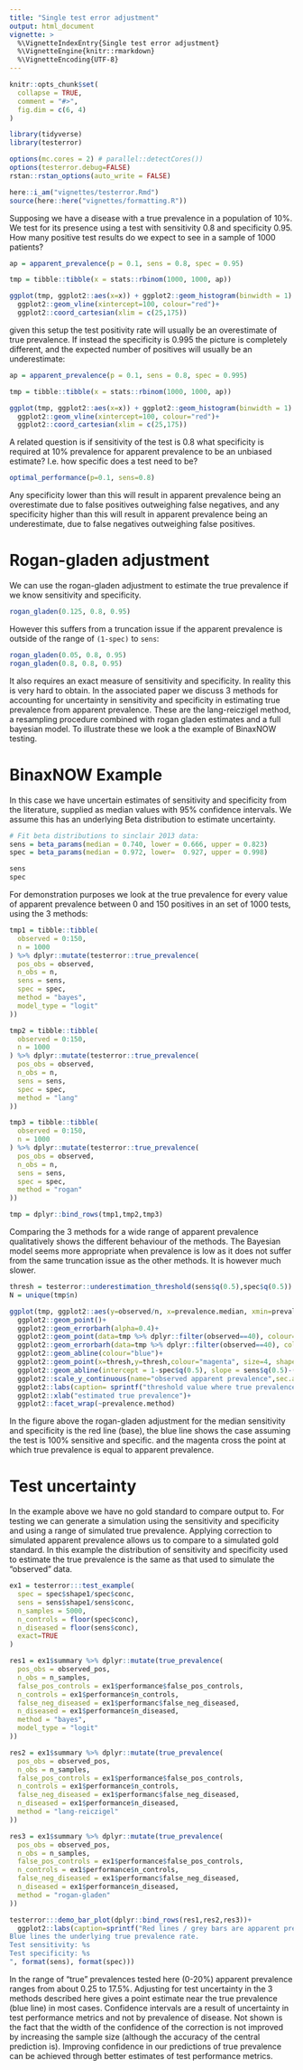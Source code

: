 ```yaml
---
title: "Single test error adjustment"
output: html_document
vignette: >
  %\VignetteIndexEntry{Single test error adjustment}
  %\VignetteEngine{knitr::rmarkdown}
  %\VignetteEncoding{UTF-8}
---
```


```r
knitr::opts_chunk$set(
  collapse = TRUE,
  comment = "#>",
  fig.dim = c(6, 4)
)
```

```r

library(tidyverse)
library(testerror)

options(mc.cores = 2) # parallel::detectCores())
options(testerror.debug=FALSE)
rstan::rstan_options(auto_write = FALSE)

here::i_am("vignettes/testerror.Rmd")
source(here::here("vignettes/formatting.R"))

```


Supposing we have a disease with a true prevalence in a population of 10%. We
test for its presence using a test with sensitivity 0.8 and specificity 0.95.
How many positive test results do we expect to see in a sample of 1000 patients?

```r

ap = apparent_prevalence(p = 0.1, sens = 0.8, spec = 0.95)

tmp = tibble::tibble(x = stats::rbinom(1000, 1000, ap))

ggplot(tmp, ggplot2::aes(x=x)) + ggplot2::geom_histogram(binwidth = 1) +
  ggplot2::geom_vline(xintercept=100, colour="red")+
  ggplot2::coord_cartesian(xlim = c(25,175))


```

given this setup the test positivity rate will usually be an overestimate of true prevalence. If instead the 
specificity is 0.995 the picture is completely different, and the expected number of positives will usually be
an underestimate:

```r

ap = apparent_prevalence(p = 0.1, sens = 0.8, spec = 0.995)

tmp = tibble::tibble(x = stats::rbinom(1000, 1000, ap))

ggplot(tmp, ggplot2::aes(x=x)) + ggplot2::geom_histogram(binwidth = 1) +
  ggplot2::geom_vline(xintercept=100, colour="red")+
  ggplot2::coord_cartesian(xlim = c(25,175))


```

A related question is if sensitivity of the test is 0.8 what specificity is
required at 10% prevalence for apparent prevalence to be an unbiased estimate?
I.e. how specific does a test need to be?

```r
optimal_performance(p=0.1, sens=0.8)
```

Any specificity lower than this will result in apparent prevalence being an
overestimate due to false positives outweighing false negatives, and any
specificity higher than this will result in apparent prevalence being an
underestimate, due to false negatives outweighing false positives.

# Rogan-gladen adjustment

We can use the rogan-gladen adjustment to estimate the true prevalence if we know
sensitivity and specificity.

```r
rogan_gladen(0.125, 0.8, 0.95)
```

However this suffers from a truncation issue if the apparent prevalence is outside of the 
range of `(1-spec)` to `sens`:

```r
rogan_gladen(0.05, 0.8, 0.95)
rogan_gladen(0.8, 0.8, 0.95)
```

It also requires an exact measure of sensitivity and specificity. In reality
this is very hard to obtain. In the associated paper we discuss 3 methods for
accounting for uncertainty in sensitivity and specificity in estimating true
prevalence from apparent prevalence. These are the lang-reiczigel method, a
resampling procedure combined with rogan gladen estimates and a full bayesian
model. To illustrate these we look a the example of BinaxNOW testing.

# BinaxNOW Example

In this case we have uncertain estimates of sensitivity and specificity from the
literature, supplied as median values with 95% confidence intervals. We assume
this has an underlying Beta distribution to estimate uncertainty.

```r

# Fit beta distributions to sinclair 2013 data:
sens = beta_params(median = 0.740, lower = 0.666, upper = 0.823)
spec = beta_params(median = 0.972, lower=  0.927, upper = 0.998)

sens
spec
```

For demonstration purposes we look at the true prevalence for every value of
apparent prevalence between 0 and 150 positives in an set of 1000 tests, using
the 3 methods:

```r
tmp1 = tibble::tibble(
  observed = 0:150,
  n = 1000
) %>% dplyr::mutate(testerror::true_prevalence(
  pos_obs = observed,
  n_obs = n,
  sens = sens,
  spec = spec,
  method = "bayes",
  model_type = "logit"
))

tmp2 = tibble::tibble(
  observed = 0:150,
  n = 1000
) %>% dplyr::mutate(testerror::true_prevalence(
  pos_obs = observed,
  n_obs = n,
  sens = sens,
  spec = spec,
  method = "lang"
))

tmp3 = tibble::tibble(
  observed = 0:150,
  n = 1000
) %>% dplyr::mutate(testerror::true_prevalence(
  pos_obs = observed,
  n_obs = n,
  sens = sens,
  spec = spec,
  method = "rogan"
))

tmp = dplyr::bind_rows(tmp1,tmp2,tmp3)
```

Comparing the 3 methods for a wide range of apparent prevalence qualitatively shows the
different behaviour of the methods. The Bayesian model seems more appropriate when
prevalence is low as it does not suffer from the same truncation issue as the
other methods. It is however much slower.

```r
thresh = testerror::underestimation_threshold(sens$q(0.5),spec$q(0.5))
N = unique(tmp$n)  

ggplot(tmp, ggplot2::aes(y=observed/n, x=prevalence.median, xmin=prevalence.lower, xmax=prevalence.upper)) +
  ggplot2::geom_point()+
  ggplot2::geom_errorbarh(alpha=0.4)+
  ggplot2::geom_point(data=tmp %>% dplyr::filter(observed==40), colour="orange")+
  ggplot2::geom_errorbarh(data=tmp %>% dplyr::filter(observed==40), colour="orange", height=0)+
  ggplot2::geom_abline(colour="blue")+
  ggplot2::geom_point(x=thresh,y=thresh,colour="magenta", size=4, shape=10)+
  ggplot2::geom_abline(intercept = 1-spec$q(0.5), slope = sens$q(0.5)-(1-spec$q(0.5)), colour="red")+
  ggplot2::scale_y_continuous(name="observed apparent prevalence",sec.axis = ggplot2::sec_axis(trans = ~ .x*N,name = sprintf("count (N=%d)",N)))+
  ggplot2::labs(caption= sprintf("threshold value where true prevalence equals apparent prevalence: (%1.2f,%1.2f)\nspecificity: %s\nsensitivity: %s",thresh,thresh,format(spec),format(sens)))+
  ggplot2::xlab("estimated true prevalence")+
  ggplot2::facet_wrap(~prevalence.method)


```

In the figure above the rogan-gladen adjustment for the median sensitivity and
specificity is the red line (base), the blue line shows the case assuming the
test is 100% sensitive and specific. and the magenta cross the point at which
true prevalence is equal to apparent prevalence.

# Test uncertainty

In the example above we have no gold standard to compare output to. For testing
we can generate a simulation using the sensitivity and specificity and using a
range of simulated true prevalence. Applying correction to simulated apparent
prevalence allows us to compare to a simulated gold standard. In this example
the distribution of sensitivity and specificity used to estimate the true
prevalence is the same as that used to simulate the "observed" data.

```r
ex1 = testerror:::test_example(
  spec = spec$shape1/spec$conc,
  sens = sens$shape1/sens$conc,
  n_samples = 5000,
  n_controls = floor(spec$conc),
  n_diseased = floor(sens$conc),
  exact=TRUE
)

res1 = ex1$summary %>% dplyr::mutate(true_prevalence(
  pos_obs = observed_pos,
  n_obs = n_samples,
  false_pos_controls = ex1$performance$false_pos_controls,
  n_controls = ex1$performance$n_controls,
  false_neg_diseased = ex1$performanc$false_neg_diseased,
  n_diseased = ex1$performance$n_diseased,
  method = "bayes",
  model_type = "logit"
))

res2 = ex1$summary %>% dplyr::mutate(true_prevalence(
  pos_obs = observed_pos,
  n_obs = n_samples,
  false_pos_controls = ex1$performance$false_pos_controls,
  n_controls = ex1$performance$n_controls,
  false_neg_diseased = ex1$performanc$false_neg_diseased,
  n_diseased = ex1$performance$n_diseased,
  method = "lang-reiczigel"
))

res3 = ex1$summary %>% dplyr::mutate(true_prevalence(
  pos_obs = observed_pos,
  n_obs = n_samples,
  false_pos_controls = ex1$performance$false_pos_controls,
  n_controls = ex1$performance$n_controls,
  false_neg_diseased = ex1$performanc$false_neg_diseased,
  n_diseased = ex1$performance$n_diseased,
  method = "rogan-gladen"
))

testerror:::demo_bar_plot(dplyr::bind_rows(res1,res2,res3))+
  ggplot2::labs(caption=sprintf("Red lines / grey bars are apparent prevalence / counts
Blue lines the underlying true prevalence rate.
Test sensitivity: %s
Test specificity: %s
", format(sens), format(spec)))
```

In the range of "true" prevalences tested here (0-20%) apparent prevalence
ranges from about 0.25 to 17.5%. Adjusting for test uncertainty in the 3 methods
described here gives a point estimate near the true prevalence (blue line) in
most cases. Confidence intervals are a result of uncertainty in test performance
metrics and not by prevalence of disease. Not shown is the fact that the
width of the confidence of the correction is not improved by increasing the sample
size (although the accuracy of the central prediction is). Improving confidence
in our predictions of true prevalence can be achieved through better estimates of 
test performance metrics.

